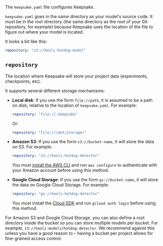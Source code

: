 
<DocsLayout title="keepsake.yaml reference">


The `keepsake.yaml` file configures Keepsake.

`keepsake.yaml` goes in the same directory as your model's source code. It must be in the root directory (the same directory as the root of your Git repository, for example) because Keepsake uses the location of the file to figure out where your model is located.

It looks a bit like this:

```yaml
repository: "s3://hooli-hotdog-model"
```

## `repository`

The location where Keepsake will store your project data (experiments, checkpoints, etc).

It supports several different storage mechanisms:

- **Local disk**: If you use the form `file://path`, it is assumed to be a path on disk, relative to the location of `keepsake.yaml`. For example:

  ```yaml
  repository: "file://.keepsake"
  ```

  Or:

  ```yaml
  repository: "file:///mnt/storage/"
  ```

- **Amazon S3**: If you use the form `s3://bucket-name`, it will store the data on S3. For example:

  ```yaml
  repository: "s3://hooli-hotdog-detector"
  ```

  You must [install the AWS CLI](https://docs.aws.amazon.com/cli/latest/userguide/cli-chap-install.html) and run `aws configure` to authenticate with your Amazon account before using this method.

- **Google Cloud Storage**: If you use the form `gs://bucket-name`, it will store the data on Google Cloud Storage. For example:

  ```yaml
  repository: "gs://hooli-hotdog-detector"
  ```

  You must install the [Cloud SDK](https://cloud.google.com/sdk) and run `gcloud auth login` before using this method.

For Amazon S3 and Google Cloud Storage, you can also define a root directory inside the bucket so you can store multiple models per bucket. For example, `s3://hooli-models/hotdog-detector`. We recommend against this unless you have a good reason to – having a bucket per project allows for fine-grained access control.

</DocsLayout>
